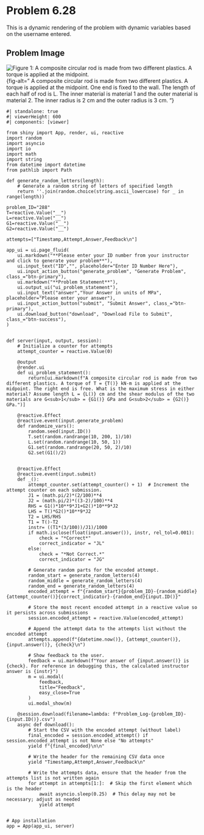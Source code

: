 # Problem 6.28 {.unnumbered}

This is a dynamic rendering of the problem with dynamic variables based on the username entered. 


## Problem Image

![Figure 1: A composite circular rod is made from two different plastics. A torque is applied at the midpoint. ](images/288.png){fig-alt=" A composite circular rod is made from two different plastics. A torque is applied at the midpoint. One end is fixed to the wall. The length of each half of rod is L. The inner material is material 1 and the outer material is material 2. The inner radius is 2 cm and the outer radius is 3 cm.  "}

```shinylive-python
#| standalone: true
#| viewerHeight: 600
#| components: [viewer]

from shiny import App, render, ui, reactive
import random
import asyncio
import io
import math
import string
from datetime import datetime
from pathlib import Path

def generate_random_letters(length):
    # Generate a random string of letters of specified length
    return ''.join(random.choice(string.ascii_lowercase) for _ in range(length)) 

problem_ID="288"
T=reactive.Value("__")
L=reactive.Value("__")
G1=reactive.Value("__")
G2=reactive.Value("__")

attempts=["Timestamp,Attempt,Answer,Feedback\n"]

app_ui = ui.page_fluid(
    ui.markdown("**Please enter your ID number from your instructor and click to generate your problem**"),
    ui.input_text("ID","", placeholder="Enter ID Number Here"),
    ui.input_action_button("generate_problem", "Generate Problem", class_="btn-primary"),
    ui.markdown("**Problem Statement**"),
    ui.output_ui("ui_problem_statement"),
    ui.input_text("answer","Your Answer in units of MPa", placeholder="Please enter your answer"),
    ui.input_action_button("submit", "Submit Answer", class_="btn-primary"),
    ui.download_button("download", "Download File to Submit", class_="btn-success"),
)


def server(input, output, session):
    # Initialize a counter for attempts
    attempt_counter = reactive.Value(0)

    @output
    @render.ui
    def ui_problem_statement():
        return[ui.markdown(f"A composite circular rod is made from two different plastics. A torque of T = {T()} kN-m is applied at the midpoint. The right end is free. What is the maximum stress in either material? Assume length L = {L()} cm and the shear modulus of the two materials are G<sub>1</sub> = {G1()} GPa and G<sub>2</sub> = {G2()} GPa.")]
    
    @reactive.Effect
    @reactive.event(input.generate_problem)
    def randomize_vars():
        random.seed(input.ID())
        T.set(random.randrange(10, 200, 1)/10)
        L.set(random.randrange(10, 50, 1))
        G1.set(random.randrange(20, 50, 2)/10)
        G2.set(G1()/2)
        
        
    @reactive.Effect
    @reactive.event(input.submit)
    def _():
        attempt_counter.set(attempt_counter() + 1)  # Increment the attempt counter on each submission.
        J1 = (math.pi/2)*(2/100)**4
        J2 = (math.pi/2)*((3-2)/100)**4
        RHS = G1()*10**9*J1+G2()*10**9*J2
        LHS = T()*G2()*10**9*J2
        T2 = LHS/RHS
        T1 = T()-T2
        instr= ((T1*(3/100))/J1)/1000
        if math.isclose(float(input.answer()), instr, rel_tol=0.001):
            check = "*Correct*"
            correct_indicator = "JL"
        else:
            check = "*Not Correct.*"
            correct_indicator = "JG"

        # Generate random parts for the encoded attempt.
        random_start = generate_random_letters(4)
        random_middle = generate_random_letters(4)
        random_end = generate_random_letters(4)
        encoded_attempt = f"{random_start}{problem_ID}-{random_middle}{attempt_counter()}{correct_indicator}-{random_end}{input.ID()}"

        # Store the most recent encoded attempt in a reactive value so it persists across submissions
        session.encoded_attempt = reactive.Value(encoded_attempt)

        # Append the attempt data to the attempts list without the encoded attempt
        attempts.append(f"{datetime.now()}, {attempt_counter()}, {input.answer()}, {check}\n")

        # Show feedback to the user.
        feedback = ui.markdown(f"Your answer of {input.answer()} is {check}. For reference in debugging this, the calculated instructor answer is {instr}")
        m = ui.modal(
            feedback,
            title="Feedback",
            easy_close=True
        )
        ui.modal_show(m)

    @session.download(filename=lambda: f"Problem_Log-{problem_ID}-{input.ID()}.csv")
    async def download():
        # Start the CSV with the encoded attempt (without label)
        final_encoded = session.encoded_attempt() if session.encoded_attempt is not None else "No attempts"
        yield f"{final_encoded}\n\n"
        
        # Write the header for the remaining CSV data once
        yield "Timestamp,Attempt,Answer,Feedback\n"
        
        # Write the attempts data, ensure that the header from the attempts list is not written again
        for attempt in attempts[1:]:  # Skip the first element which is the header
            await asyncio.sleep(0.25)  # This delay may not be necessary; adjust as needed
            yield attempt


# App installation
app = App(app_ui, server)
```
